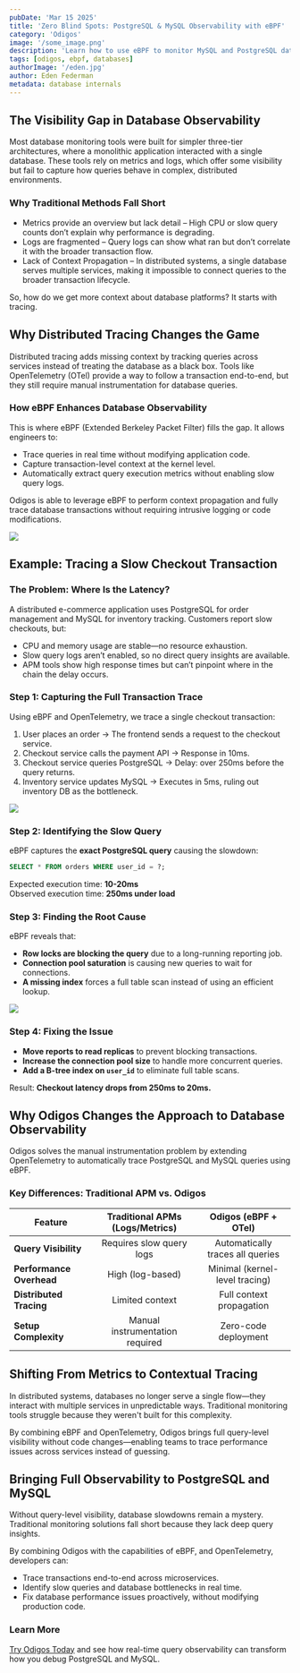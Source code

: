 ```yaml
---
pubDate: 'Mar 15 2025'
title: 'Zero Blind Spots: PostgreSQL & MySQL Observability with eBPF'
category: 'Odigos'
image: '/some_image.png'
description: 'Learn how to use eBPF to monitor MySQL and PostgreSQL databases'
tags: [odigos, ebpf, databases]
authorImage: '/eden.jpg'
author: Eden Federman
metadata: database internals
---
```


## The Visibility Gap in Database Observability

Most database monitoring tools were built for simpler three-tier architectures, where a monolithic application interacted with a single database. These tools rely on metrics and logs, which offer some visibility but fail to capture how queries behave in complex, distributed environments.

### Why Traditional Methods Fall Short

* Metrics provide an overview but lack detail – High CPU or slow query counts don’t explain why performance is degrading.  
* Logs are fragmented – Query logs can show what ran but don’t correlate it with the broader transaction flow.  
* Lack of Context Propagation – In distributed systems, a single database serves multiple services, making it impossible to connect queries to the broader transaction lifecycle.

So, how do we get more context about database platforms? It starts with tracing. 

## Why Distributed Tracing Changes the Game

Distributed tracing adds missing context by tracking queries across services instead of treating the database as a black box. Tools like OpenTelemetry (OTel) provide a way to follow a transaction end-to-end, but they still require manual instrumentation for database queries.

### How eBPF Enhances Database Observability

This is where eBPF (Extended Berkeley Packet Filter) fills the gap. It allows engineers to:

* Trace queries in real time without modifying application code.  
* Capture transaction-level context at the kernel level.  
* Automatically extract query execution metrics without enabling slow query logs.

Odigos is able to leverage eBPF to perform context propagation and fully trace database transactions without requiring intrusive logging or code modifications.

![](/images/blog/t3-query.png)

## Example: Tracing a Slow Checkout Transaction

### The Problem: Where Is the Latency?

A distributed e-commerce application uses PostgreSQL for order management and MySQL for inventory tracking. Customers report slow checkouts, but:

* CPU and memory usage are stable—no resource exhaustion.  
* Slow query logs aren’t enabled, so no direct query insights are available.  
* APM tools show high response times but can’t pinpoint where in the chain the delay occurs.

### Step 1: Capturing the Full Transaction Trace

Using eBPF and OpenTelemetry, we trace a single checkout transaction:

1. User places an order → The frontend sends a request to the checkout service.  
2. Checkout service calls the payment API → Response in 10ms.  
3. Checkout service queries PostgreSQL → Delay: over 250ms before the query returns.  
4. Inventory service updates MySQL → Executes in 5ms, ruling out inventory DB as the bottleneck.

![](/images/blog/t1-checkout.png)

### Step 2: Identifying the Slow Query

eBPF captures the **exact PostgreSQL query** causing the slowdown:

```sql
SELECT * FROM orders WHERE user_id = ?;
```

Expected execution time: **10-20ms**  
Observed execution time: **250ms under load**

### Step 3: Finding the Root Cause

eBPF reveals that:

* **Row locks are blocking the query** due to a long-running reporting job.  
* **Connection pool saturation** is causing new queries to wait for connections.  
* **A missing index** forces a full table scan instead of using an efficient lookup.

![](/images/blog/t2-slow-query.png)

### Step 4: Fixing the Issue

* **Move reports to read replicas** to prevent blocking transactions.  
* **Increase the connection pool size** to handle more concurrent queries.  
* **Add a B-tree index on `user_id`** to eliminate full table scans.

Result: **Checkout latency drops from 250ms to 20ms.**

## Why Odigos Changes the Approach to Database Observability

Odigos solves the manual instrumentation problem by extending OpenTelemetry to automatically trace PostgreSQL and MySQL queries using eBPF.

### **Key Differences: Traditional APM vs. Odigos**

| Feature | Traditional APMs (Logs/Metrics) | Odigos (eBPF \+ OTel) |
| ----- | :---: | :---: |
| **Query Visibility** | Requires slow query logs | Automatically traces all queries |
| **Performance Overhead** | High (log-based) | Minimal (kernel-level tracing) |
| **Distributed Tracing** | Limited context | Full context propagation |
| **Setup Complexity** | Manual instrumentation required | Zero-code deployment |

## Shifting From Metrics to Contextual Tracing

In distributed systems, databases no longer serve a single flow—they interact with multiple services in unpredictable ways. Traditional monitoring tools struggle because they weren't built for this complexity.

By combining eBPF and OpenTelemetry, Odigos brings full query-level visibility without code changes—enabling teams to trace performance issues across services instead of guessing.

## Bringing Full Observability to PostgreSQL and MySQL

Without query-level visibility, database slowdowns remain a mystery. Traditional monitoring solutions fall short because they lack deep query insights.

By combining Odigos with the capabilities of eBPF, and OpenTelemetry, developers can:

* Trace transactions end-to-end across microservices.  
* Identify slow queries and database bottlenecks in real time.  
* Fix database performance issues proactively, without modifying production code.

### Learn More

[Try Odigos Today](https://odigos.io/) and see how real-time query observability can transform how you debug PostgreSQL and MySQL.